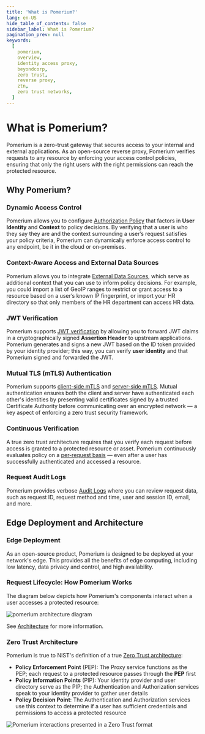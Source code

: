 ```yaml
---
title: 'What is Pomerium?'
lang: en-US
hide_table_of_contents: false
sidebar_label: What is Pomerium?
pagination_prev: null
keywords:
  [
    pomerium,
    overview,
    identity access proxy,
    beyondcorp,
    zero trust,
    reverse proxy,
    ztn,
    zero trust networks,
  ]
---
```


# What is Pomerium?

Pomerium is a zero-trust gateway that secures access to your internal and external applications. As an open-source reverse proxy, Pomerium verifies requests to any resource by enforcing your access control policies, ensuring that only the right users with the right permissions can reach the protected resource.

## Why Pomerium?

### Dynamic Access Control

Pomerium allows you to configure [Authorization Policy](/docs/capabilities/authorization) that factors in **User Identity** and **Context** to policy decisions. By verifying that a user is who they say they are and the context surrounding a user’s request satisfies your policy criteria, Pomerium can dynamically enforce access control to any endpoint, be it in the cloud or on-premises.

### Context-Aware Access and External Data Sources

Pomerium allows you to integrate [External Data Sources](/docs/integrations), which serve as additional context that you can use to inform policy decisions. For example, you could import a list of GeoIP ranges to restrict or grant access to a resource based on a user’s known IP fingerprint, or import your HR directory so that only members of the HR department can access HR data.

### JWT Verification

Pomerium supports [JWT verification](/docs/capabilities/getting-users-identity) by allowing you to forward JWT claims in a cryptographically signed **Assertion Header** to upstream applications. Pomerium generates and signs a new JWT based on the ID token provided by your identity provider; this way, you can verify **user identity** and that Pomerium signed and forwarded the JWT.

### Mutual TLS (mTLS) Authentication

Pomerium supports [client-side mTLS](/docs/capabilities/mtls-clients) and [server-side mTLS](/docs/capabilities/mtls-services). Mutual authentication ensures both the client and server have authenticated each other's identities by presenting valid certificates signed by a trusted Certificate Authority before communicating over an encrypted network — a key aspect of enforcing a zero trust security framework.

### Continuous Verification

A true zero trust architecture requires that you verify each request before access is granted to a protected resource or asset. Pomerium continuously evaluates policy on a [per-request basis](/docs/capabilities/authorization#continuous-verification) — even after a user has successfully authenticated and accessed a resource.

### Request Audit Logs

Pomerium provides verbose [Audit Logs](/docs/capabilities/audit-logs) where you can review request data, such as request ID, request method and time, user and session ID, email, and more.

## Edge Deployment and Architecture

### Edge Deployment

As an open-source product, Pomerium is designed to be deployed at your network's edge. This provides all the benefits of edge computing, including low latency, data privacy and control, and high availability.

### Request Lifecycle: How Pomerium Works

The diagram below depicts how Pomerium's components interact when a user accesses a protected resource:

![pomerium architecture diagram](./internals/img/architecture/pomerium-request-flow.svg)

See [Architecture](/docs/internals/architecture) for more information.

### Zero Trust Architecture

Pomerium is true to NIST's definition of a true [Zero Trust architecture](https://www.pomerium.com/blog/a-close-read-at-nists-definition-of-zero-trust-architecture/):

- **Policy Enforcement Point** (PEP): The Proxy service functions as the PEP; each request to a protected resource passes through the **PEP** first
- **Policy Information Points** (PIP): Your identity provider and user directory serve as the PIP; the Authentication and Authorization services speak to your identity provider to gather user details
- **Policy Decision Point**: The Authentication and Authorization services use this context to determine if a user has sufficient credentials and permissions to access a protected resource

![Pomerium interactions presented in a Zero Trust format](./internals/img/architecture/pomerium-zero-trust-architecture.png)
